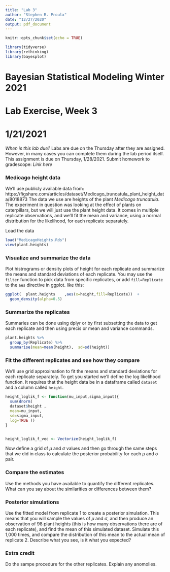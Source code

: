 ```yaml
---
title: "Lab 3"
author: "Stephen R. Proulx"
date: "12/27/2020"
output: pdf_document
---
```


```r
knitr::opts_chunk$set(echo = TRUE)

library(tidyverse)
library(rethinking)
library(bayesplot)
```
# Bayesian Statistical Modeling Winter 2021
# Lab Exercise, Week 3
# 1/21/2021

*When is this lab due?* Labs are due on the Thursday after they are assigned. However, in many cases you can complete them during the lab period itself.   This assignment is due on Thursday, 1/28/2021. Submit homework to gradescope: *Link here*




### Medicago height data
We'll use publicly available data from:  https://figshare.com/articles/dataset/Medicago_truncatula_plant_height_data/8018873
The data we use are heights of the plant *Medicago truncatula*. The experiment in question was looking at the effect of plants on caterpillars, but we will just use the plant height data. It comes in multiple replicate observations, and we'll fit the mean and variance, using a normal distribution for the likelihood, for each replicate separately. 


Load the data
```r
load("MedicagoHeights.Rds")
view(plant.heights)
```

### Visualize and summarize the data
Plot histrograms or density plots of height for each replicate and summarize the means and standard deviations of each replicate. You may use the `filter` function to pick data from specific replicates, or add `fill=Replicate` to the `aes` directive in ggplot. like this:
```r
ggplot(  plant.heights    ,aes(x=height,fill=Replicate))  +
  geom_density(alpha=0.5)
```


### Summarize the replicates
Summaries can be done using dplyr or by first subsetting the data to get each replicate and then using precis or mean and variance commands. 

```r
plant.heights %>%
  group_by(Replicate) %>%
  summarise(mean=mean(height),  sd=sd(height)) 
```


### Fit the different replicates and see how they compare
We'll use grid approximation to fit the means and standard deviations for each replicate separately. To get you started we'll define the log likelihood function. It requires that the height data be in a dataframe called `dataset` and a column called `height`. 



```r
height_loglik_f <- function(mu_input,sigma_input){
  sum(dnorm(
  dataset$height , 
  mean=mu_input,
  sd=sigma_input,
  log=TRUE ))
}


height_loglik_f_vec <- Vectorize(height_loglik_f)
```


Now define a grid of $\mu$ and $\sigma$ values and then go through the same steps that we did in class to calculate the posterior probability for each $\mu$ and $\sigma$ pair.

### Compare the estimates
Use the methods you have available to quantify the different replicates. What can you say about the similarities or differences between them?


### Posterior simulations

Use the fitted model from replicate 1 to create a posterior simulation. This means that you will sample the values of $\mu$ and $\sigma$, and then produce an observation of 98 plant heights (this is how many observations there are of each replicate), and find the mean of this simulated dataset. Simulate this 1,000 times, and compare the distribution of this mean to the actual mean of replicate 2. Describe what you see, is it what you expected?

### Extra credit
Do the sampe procedure for the other replicates. Explain any anomolies.

